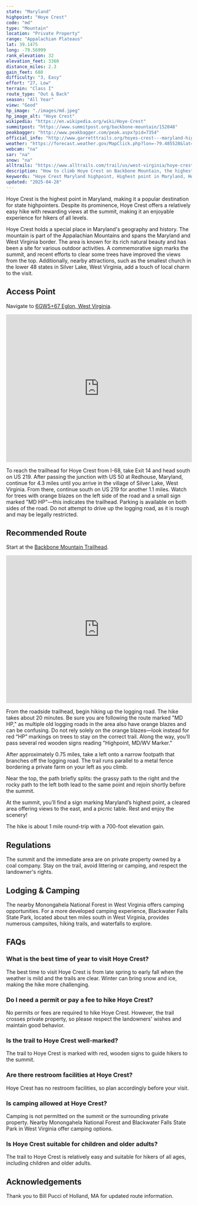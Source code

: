 ```yaml
---
state: "Maryland"
highpoint: "Hoye Crest"
code: "md"
type: "Mountain"
location: "Private Property"
range: "Appalachian Plateaus"
lat: 39.1475
long: -79.56999
rank_elevation: 32
elevation_feet: 3360
distance_miles: 2.3
gain_feet: 688
difficulty: "3, Easy"
effort: "27, Low"
terrain: "Class I"
route_type: "Out & Back"
season: "All Year"
view: "Good"
hp_image: "./images/md.jpeg"
hp_image_alt: "Hoye Crest"
wikipedia: "https://en.wikipedia.org/wiki/Hoye-Crest"
summitpost: "https://www.summitpost.org/backbone-mountain/152048"
peakbagger: "http://www.peakbagger.com/peak.aspx?pid=7354"
official_info: "http://www.garretttrails.org/hoyes-crest---maryland-high-point-trail.html"
weather: "https://forecast.weather.gov/MapClick.php?lon=-79.485528&lat=39.237398"
webcam: "na"
sar: "na"
snow: "na"
alltrails: "https://www.alltrails.com/trail/us/west-virginia/hoye-crest-backbone-mountain"
description: "How to climb Hoye Crest on Backbone Mountain, the highest point in Maryland."
keywords: "Hoye Crest Maryland highpoint, Highest point in Maryland, Hoye Crest hiking trail, Visiting Hoye Crest directions"
updated: "2025-04-28"
---
```


Hoye Crest is the highest point in Maryland, making it a popular destination for state highpointers. Despite its prominence, Hoye Crest offers a relatively easy hike with rewarding views at the summit, making it an enjoyable experience for hikers of all levels.

Hoye Crest holds a special place in Maryland's geography and history. The mountain is part of the Appalachian Mountains and spans the Maryland and West Virginia border. The area is known for its rich natural beauty and has been a site for various outdoor activities. A commemorative sign marks the summit, and recent efforts to clear some trees have improved the views from the top. Additionally, nearby attractions, such as the smallest church in the lower 48 states in Silver Lake, West Virginia, add a touch of local charm to the visit.

## Access Point
Navigate to <a target="_blank" href="https://maps.app.goo.gl/6zvbff4hdE8tup9x7">6GW5+67 Eglon, West Virginia</a>.

<iframe src="https://www.google.com/maps/embed?pb=!1m18!1m12!1m3!1d12360.97678160027!2d-79.49565197319662!3d39.23732799456219!2m3!1f0!2f0!3f0!3m2!1i1024!2i768!4f13.1!3m3!1m2!1s0x884ab6b889e83c1f%3A0x161937b31dd95d3b!2sBackbone%20Mountain%20Trailhead!5e0!3m2!1sen!2sus!4v1720986967494!5m2!1sen!2sus" width="100%" height="400" style="border:0;" allowfullscreen="" loading="lazy" referrerpolicy="no-referrer-when-downgrade"></iframe>

To reach the trailhead for Hoye Crest from I-68, take Exit 14 and head south on US 219. After passing the junction with US 50 at Redhouse, Maryland, continue for 4.3 miles until you arrive in the village of Silver Lake, West Virginia. From there, continue south on US 219 for another 1.1 miles. Watch for trees with orange blazes on the left side of the road and a small sign marked "MD HP"—this indicates the trailhead. Parking is available on both sides of the road. Do not attempt to drive up the logging road, as it is rough and may be legally restricted.

## Recommended Route
Start at the <a target="_blank" href="https://www.alltrails.com/trail/us/west-virginia/hoye-crest-backbone-mountain">Backbone Mountain Trailhead</a>.

<iframe class="alltrails" src="https://www.alltrails.com/widget/trail/us/west-virginia/hoye-crest-backbone-mountain?scrollZoom=false&elevationDiagram=false&u=i&sh=cmpl5n" width="100%" height="400" frameborder="0" scrolling="no" marginheight="0" marginwidth="0" title="AllTrails: Trail Guides and Maps for Hiking, Camping, and Running"></iframe>

From the roadside trailhead, begin hiking up the logging road. The hike takes about 20 minutes. Be sure you are following the route marked "MD HP," as multiple old logging roads in the area also have orange blazes and can be confusing. Do not rely solely on the orange blazes—look instead for red “HP” markings on trees to stay on the correct trail. Along the way, you’ll pass several red wooden signs reading "Highpoint, MD/WV Marker."

After approximately 0.75 miles, take a left onto a narrow footpath that branches off the logging road. The trail runs parallel to a metal fence bordering a private farm on your left as you climb.

Near the top, the path briefly splits: the grassy path to the right and the rocky path to the left both lead to the same point and rejoin shortly before the summit.

At the summit, you’ll find a sign marking Maryland’s highest point, a cleared area offering views to the east, and a picnic table. Rest and enjoy the scenery!

The hike is about 1 mile round-trip with a 700-foot elevation gain.

## Regulations
The summit and the immediate area are on private property owned by a coal company. Stay on the trail, avoid littering or camping, and respect the landowner's rights.

## Lodging & Camping
The nearby Monongahela National Forest in West Virginia offers camping opportunities. For a more developed camping experience, Blackwater Falls State Park, located about ten miles south in West Virginia, provides numerous campsites, hiking trails, and waterfalls to explore.

## FAQs

### What is the best time of year to visit Hoye Crest?
The best time to visit Hoye Crest is from late spring to early fall when the weather is mild and the trails are clear. Winter can bring snow and ice, making the hike more challenging.

### Do I need a permit or pay a fee to hike Hoye Crest?
No permits or fees are required to hike Hoye Crest. However, the trail crosses private property, so please respect the landowners' wishes and maintain good behavior.

### Is the trail to Hoye Crest well-marked?
The trail to Hoye Crest is marked with red, wooden signs to guide hikers to the summit.

### Are there restroom facilities at Hoye Crest?
Hoye Crest has no restroom facilities, so plan accordingly before your visit.

### Is camping allowed at Hoye Crest?
Camping is not permitted on the summit or the surrounding private property. Nearby Monongahela National Forest and Blackwater Falls State Park in West Virginia offer camping options.

### Is Hoye Crest suitable for children and older adults?
The trail to Hoye Crest is relatively easy and suitable for hikers of all ages, including children and older adults.

## Acknowledgements
Thank you to Bill Pucci of Holland, MA for updated route information.